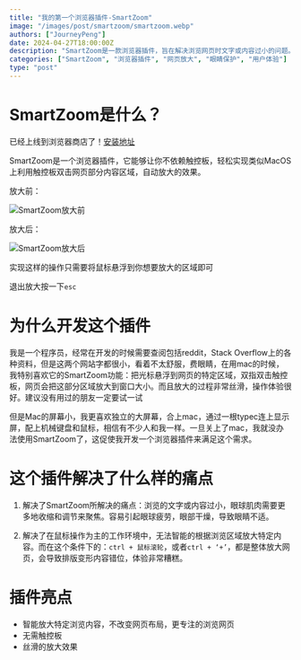 ```yaml
---
title: "我的第一个浏览器插件-SmartZoom"
image: "/images/post/smartzoom/smartzoom.webp"
authors: ["JourneyPeng"]
date: 2024-04-27T18:00:00Z
description: "SmartZoom是一款浏览器插件，旨在解决浏览网页时文字或内容过小的问题。其仿效MacOS上的SmartZoom功能，通过简单的操作实现对特定区域的放大，提供流畅的放大效果，使用户能够更轻松、舒适地浏览网页内容，而无需依赖触控板。"
categories: ["SmartZoom", "浏览器插件", "网页放大", "眼睛保护", "用户体验"]
type: "post"
---
```


# SmartZoom是什么？
已经上线到浏览器商店了！[安装地址](https://chromewebstore.google.com/detail/smartzoom/poeilnadcbkniibomfajbnemgekfeaak)

SmartZoom是一个浏览器插件，它能够让你不依赖触控板，轻松实现类似MacOS上利用触控板双击网页部分内容区域，自动放大的效果。

放大前：

![SmartZoom放大前](/images/post/smartzoom/smartzoom-before.png)

放大后：

![SmartZoom放大后](/images/post/smartzoom/smartzoom-after.png)

实现这样的操作只需要将鼠标悬浮到你想要放大的区域即可

退出放大按一下`esc`

# 为什么开发这个插件

我是一个程序员，经常在开发的时候需要查阅包括reddit，Stack Overflow上的各种资料，但是这两个网站字都很小，看着不太舒服，费眼睛，在用mac的时候，我特别喜欢它的SmartZoom功能：把光标悬浮到网页的特定区域，双指双击触控板，网页会把这部分区域放大到窗口大小。而且放大的过程非常丝滑，操作体验很好。建议没有用过的朋友一定要试一试

但是Mac的屏幕小，我更喜欢独立的大屏幕，合上mac，通过一根typec连上显示屏，配上机械键盘和鼠标，相信有不少人和我一样。一旦关上了mac，我就没办法使用SmartZoom了，这促使我开发一个浏览器插件来满足这个需求。

# 这个插件解决了什么样的痛点

1. 解决了SmartZoom所解决的痛点：浏览的文字或内容过小，眼球肌肉需要更多地收缩和调节来聚焦。容易引起眼球疲劳，眼部干燥，导致眼睛不适。

2. 解决了在鼠标操作为主的工作环境中，无法智能的根据浏览区域放大特定内容。而在这个条件下的：`ctrl + 鼠标滚轮`，或者`ctrl + ‘+’`，都是整体放大网页，会导致排版变形内容错位，体验非常糟糕。

# 插件亮点

- 智能放大特定浏览内容，不改变网页布局，更专注的浏览网页
- 无需触控板
- 丝滑的放大效果
